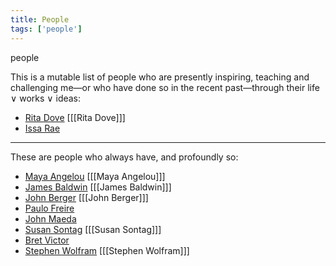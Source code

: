 ```yaml
---
title: People
tags: ['people']
---
```


<link
  rel="stylesheet"
  href="https://cdn.jsdelivr.net/npm/katex@0.11.0/dist/katex.min.css"
  integrity="sha384-BdGj8xC2eZkQaxoQ8nSLefg4AV4/AwB3Fj+8SUSo7pnKP6Eoy18liIKTPn9oBYNG"
  crossOrigin="anonymous"
/>

<NoteTag color="gray">people</NoteTag>

This is a mutable list of people who are presently inspiring, teaching and challenging me—or who have done so in the recent past—through their life $\lor$ works $\lor$ ideas:

- [Rita Dove](http://people.virginia.edu/~rfd4b/) [[[Rita Dove]]]
- [Issa Rae](https://en.wikipedia.org/wiki/Issa_Rae)

---

These are people who always have, and profoundly so:
- [Maya Angelou](https://en.wikipedia.org/wiki/Maya_Angelou) [[[Maya Angelou]]]
- [James Baldwin](https://en.wikipedia.org/wiki/James_Baldwin) [[[James Baldwin]]]
- [John Berger](https://en.wikipedia.org/wiki/John_Berger) [[[John Berger]]]
- [Paulo Freire](https://en.wikipedia.org/wiki/Paulo_Freire)
- [John Maeda](https://maedastudio.com)
- [Susan Sontag](https://en.wikipedia.org/wiki/Susan_Sontag) [[[Susan Sontag]]]
- [Bret Victor](http://worrydream.com)
- [Stephen Wolfram](https://www.stephenwolfram.com) [[[Stephen Wolfram]]]
